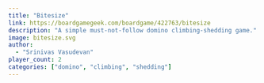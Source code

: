```yaml
---
title: "Bitesize"
link: https://boardgamegeek.com/boardgame/422763/bitesize
description: "A simple must-not-follow domino climbing-shedding game."
image: bitesize.svg
author: 
  - "Srinivas Vasudevan"
player_count: 2
categories: ["domino", "climbing", "shedding"]
---
```

